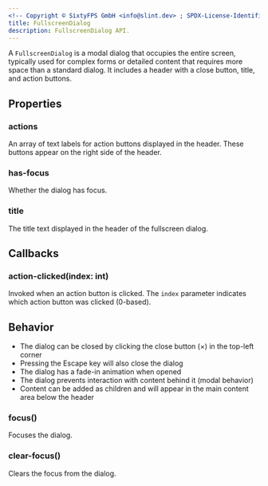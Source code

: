 ```yaml
---
<!-- Copyright © SixtyFPS GmbH <info@slint.dev> ; SPDX-License-Identifier: MIT -->
title: FullscreenDialog
description: FullscreenDialog API.
---
```




A `FullscreenDialog` is a modal dialog that occupies the entire screen, typically used for complex forms or detailed content that requires more space than a standard dialog. It includes a header with a close button, title, and action buttons.

## Properties

### actions
<SlintProperty propName="actions" typeName="[string]">
An array of text labels for action buttons displayed in the header. These buttons appear on the right side of the header.
</SlintProperty>

### has-focus
<SlintProperty propName="has-focus" typeName="bool">
Whether the dialog has focus.
</SlintProperty>

### title
<SlintProperty propName="title" typeName="string">
The title text displayed in the header of the fullscreen dialog.
</SlintProperty>

## Callbacks

### action-clicked(index: int)
Invoked when an action button is clicked. The `index` parameter indicates which action button was clicked (0-based).

## Behavior

- The dialog can be closed by clicking the close button (×) in the top-left corner
- Pressing the Escape key will also close the dialog
- The dialog has a fade-in animation when opened
- The dialog prevents interaction with content behind it (modal behavior)
- Content can be added as children and will appear in the main content area below the header

### focus()
Focuses the dialog.

### clear-focus()
Clears the focus from the dialog.
